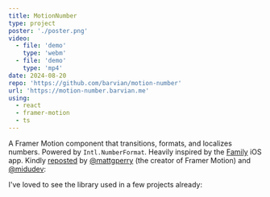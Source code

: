```yaml
---
title: MotionNumber
type: project
poster: './poster.png'
video:
  - file: 'demo'
    type: 'webm'
  - file: 'demo'
    type: 'mp4'
date: 2024-08-20
repo: 'https://github.com/barvian/motion-number'
url: 'https://motion-number.barvian.me'
using:
  - react
  - framer-motion
  - ts
---
```



A Framer Motion component that transitions, formats, and localizes numbers. Powered by `Intl.NumberFormat`.
Heavily inspired by the [Family](https://family.co) iOS app. Kindly [reposted](https://x.com/MBarvian/status/1823122189295739251/retweets) by [@mattgperry](https://x.com/mattgperry) (the creator of Framer Motion) and [@midudev](https://x.com/midudev):

<Tweet hideVideos id="1825914359924797515" />
<Tweet hideVideos id="1826632819092676633" />

I've loved to see the library used in a few projects already:

<Tweet id="1825941664189526067" />
<Tweet id="1837159796564447380" />
<Tweet id="1828760806047051899" />
<Tweet id="1827742960672489594" />
